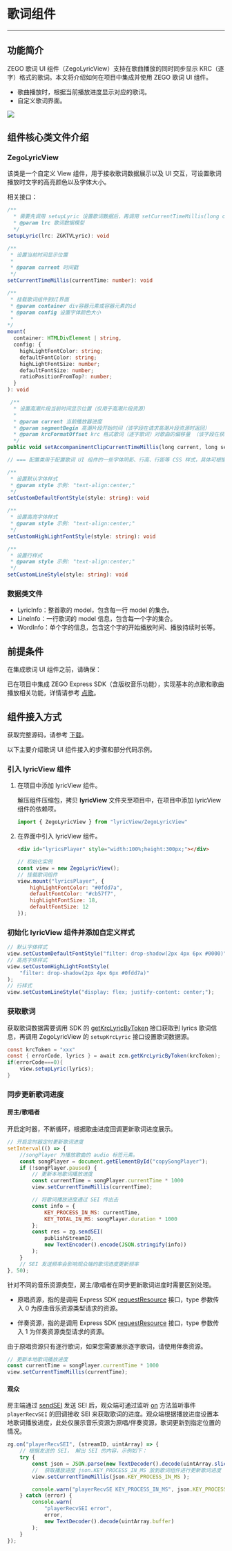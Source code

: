 # 歌词组件

- - -

## 功能简介

ZEGO 歌词 UI 组件（ZegoLyricView）支持在歌曲播放的同时同步显示 KRC（逐字）格式的歌词。本文将介绍如何在项目中集成并使用 ZEGO 歌词 UI 组件。

- 歌曲播放时，根据当前播放进度显示对应的歌词。
- 自定义歌词界面。

<Frame width="512" height="auto" ><img src="https://doc-media.zego.im/sdk-doc/Pics/CopyrightedMusic/ZegoLyricView.png" /></Frame>

## 组件核心类文件介绍

### ZegoLyricView

该类是一个自定义 View 组件，用于接收歌词数据展示以及 UI 交互，可设置歌词播放时文字的高亮颜色以及字体大小。 

相关接口：

```ts
/**
  * 需要先调用 setupLyric 设置歌词数据后，再调用 setCurrentTimeMillis(long current) 方法，才能将歌词展示出来
  * @param lrc 歌词数据模型
  */
setupLyric(lrc: ZGKTVLyric): void

/**
 * 设置当前时间显示位置
 *
 * @param current 时间戳
 */
setCurrentTimeMillis(currentTime: number): void

/**
 * 挂载歌词组件到UI界面
 * @param container div容器元素或容器元素的id
 * @param config 设置字体颜色大小
 * 
*/
mount(
  container: HTMLDivElement | string,
  config: {
    highLightFontColor: string;
    defaultFontColor: string;
    highLightFontSize: number;
    defaultFontSize: number;
    ratioPositionFromTop?: number;
  }
): void

 /**
  * 设置高潮片段当前时间显示位置（仅用于高潮片段资源）
  *
  * @param current 当前播放器进度
  * @param segmentBegin 高潮片段开始时间（该字段在请求高潮片段资源时返回）
  * @param krcFormatOffset krc 格式歌词（逐字歌词）对歌曲的偏移量 （该字段在获取逐字歌词时返回）
  */
public void setAccompanimentClipCurrentTimeMillis(long current, long segmentBegin, long krcFormatOffset);

// === 配置类用于配置歌词 UI 组件的一些字体阴影、行高、行距等 CSS 样式，具体可根据自身需求设置。 ===

/**
 * 设置默认字体样式
 * @param style 示例: "text-align:center;"
 */
setCustomDefaultFontStyle(style: string): void

/**
 * 设置高亮字体样式
 * @param style 示例: "text-align:center;"
 */
setCustomHighLightFontStyle(style: string): void

/**
 * 设置行样式
 * @param style 示例: "text-align:center;"
 */
setCustomLineStyle(style: string): void
```

### 数据类文件

- LyricInfo：整首歌的 model，包含每一行 model 的集合。
- LineInfo：一行歌词的 model 信息，包含每一个字的集合。
- WordInfo：单个字的信息，包含这个字的开始播放时间、播放持续时长等。

## 前提条件

在集成歌词 UI 组件之前，请确保：

已在项目中集成 ZEGO Express SDK（含版权音乐功能），实现基本的点歌和歌曲播放相关功能，详情请参考 [点歌](./sing-songs.mdx)。

## 组件接入方式

获取完整源码，请参考 [下载](./../downloads.mdx)。

以下主要介绍歌词 UI 组件接入的步骤和部分代码示例。

### 引入 lyricView 组件

1. 在项目中添加 lyricView 组件。

    解压组件压缩包，拷贝 **lyricView** 文件夹至项目中，在项目中添加 lyricView 组件的依赖项。

    ```ts
    import { ZegoLyricView } from "lyricView/ZegoLyricView"
    ```

2. 在界面中引入 lyricView 组件。

    ```html
    <div id="lyricsPlayer" style="width:100%;height:300px;"></div>
    ```

    ```js
    // 初始化实例
    const view = new ZegoLyricView();
    // 挂载歌词组件
    view.mount("lyricsPlayer", {
        highLightFontColor: "#0fdd7a",
        defaultFontColor: "#cb57f7",
        highLightFontSize: 18,
        defaultFontSize: 12
    });
    ```

### 初始化 lyricView 组件并添加自定义样式

```js
// 默认字体样式
view.setCustomDefaultFontStyle("filter: drop-shadow(2px 4px 6px #0000)");
// 高亮字体样式
view.setCustomHighLightFontStyle(
    "filter: drop-shadow(2px 4px 6px #0fdd7a)"
);
// 行样式
view.setCustomLineStyle("display: flex; justify-content: center;");
```

### 获取歌词

获取歌词数据需要调用 SDK 的 [getKrcLyricByToken](https://doc-zh.zego.im/article/api?doc=Express_Video_SDK_API~javascript_web~class~ZegoCopyrightedMusic#get-krc-lyric-by-token) 接口获取到 lyrics 歌词信息，再调用 ZegoLyricView 的 `setupKrcLyric` 接口设置歌词数据源。

```java
const krcToken = "xxx"
const { errorCode, lyrics } = await zcm.getKrcLyricByToken(krcToken);
if(errorCode===0){
    view.setupLyric(lyrics);
}
```

### 同步更新歌词进度

#### 房主/歌唱者

开启定时器，不断循环，根据歌曲进度回调更新歌词进度展示。

```js
// 开启定时器定时更新歌词进度
setInterval(() => {
    //songPlayer 为播放歌曲的 audio 标签元素。
    const songPlayer = document.getElementById("copySongPlayer");
    if (!songPlayer.paused) {
        // 更新本地歌词播放进度
        const currentTime = songPlayer.currentTime * 1000
        view.setCurrentTimeMillis(currentTime);

        // 将歌词播放进度通过 SEI 传出去
        const info = {
            KEY_PROCESS_IN_MS: currentTime,
            KEY_TOTAL_IN_MS: songPlayer.duration * 1000
        };
        const res = zg.sendSEI(
            publishStreamID,
            new TextEncoder().encode(JSON.stringify(info))
        );
    }
    // SEI 发送频率会影响观众端的歌词进度更新频率
}, 50);
```

针对不同的音乐资源类型，房主/歌唱者在同步更新歌词进度时需要区别处理。

- 原唱资源，指的是调用 Express SDK [requestResource](https://doc-zh.zego.im/article/api?doc=Express_Video_SDK_API~javascript_web~class~ZegoCopyrightedMusic#request-resource) 接口，type 参数传入 0 为原曲音乐资源类型请求的资源。

- 伴奏资源，指的是调用 Express SDK [requestResource](https://doc-zh.zego.im/article/api?doc=Express_Video_SDK_API~javascript_web~class~ZegoCopyrightedMusic#request-resource) 接口，type 参数传入 1 为伴奏资源类型请求的资源。

<Warning title="注意">

由于原唱资源只有逐行歌词，如果您需要展示逐字歌词，请使用伴奏资源。
</Warning>

```js
// 更新本地歌词播放进度
const currentTime = songPlayer.currentTime * 1000
view.setCurrentTimeMillis(currentTime);
```

#### 观众

房主端通过 [sendSEI](https://doc-zh.zego.im/article/api?doc=Express_Video_SDK_API~javascript_web~class~ZegoExpressEngine#send-sei) 发送 SEI 后，观众端可通过监听 [on](https://doc-zh.zego.im/article/api?doc=Express_Video_SDK_API~javascript_web~class~ZegoExpressEngine#on) 方法监听事件 `playerRecvSEI` 的回调接收 SEI 来获取歌词的进度。观众端根据播放进度设置本地歌词播放进度，此处仅展示音乐资源为原唱/伴奏资源，歌词更新到指定位置的情况。

```js
zg.on("playerRecvSEI", (streamID, uintArray) => {
    // 根据发送的 SEI， 解出 SEI 的内容，示例如下：
    try {
        const json = JSON.parse(new TextDecoder().decode(uintArray.slice(4)));
        //  获取播放进度 json.KEY_PROCESS_IN_MS 放到歌词组件进行更新歌词进度
        view.setCurrentTimeMillis(json.KEY_PROCESS_IN_MS );

        console.warn("playerRecvSE KEY_PROCESS_IN_MS", json.KEY_PROCESS_IN_MS);
    } catch (error) {
        console.warn(
            "playerRecvSEI error",
            error,
            new TextDecoder().decode(uintArray.buffer)
        );
    }
});
```
